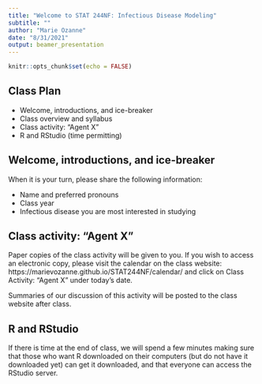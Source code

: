 ---
title: "Welcome to STAT 244NF: Infectious Disease Modeling"
subtitle: ""
author: "Marie Ozanne"
date: "8/31/2021"
output: beamer_presentation
---

```{r setup, include=FALSE}
knitr::opts_chunk$set(echo = FALSE)
```

## Class Plan

- Welcome, introductions, and ice-breaker
- Class overview and syllabus
- Class activity: "Agent X"
- R and RStudio (time permitting)

## Welcome, introductions, and ice-breaker

When it is your turn, please share the following information:

- Name and preferred pronouns
- Class year
- Infectious disease you are most interested in studying

## Class activity: "Agent X"

Paper copies of the class activity will be given to you. If you wish to access an electronic copy, please visit the calendar on the class website: https://marievozanne.github.io/STAT244NF/calendar/ and click on Class Activity: "Agent X" under today's date.

Summaries of our discussion of this activity will be posted to the class website after class.

## R and RStudio

If there is time at the end of class, we will spend a few minutes making sure that those who want R downloaded on their computers (but do not have it downloaded yet) can get it downloaded, and that everyone can access the RStudio server.

